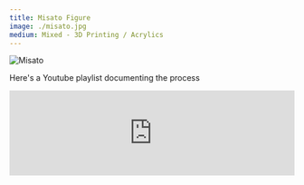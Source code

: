 ```yaml
---
title: Misato Figure
image: ./misato.jpg
medium: Mixed - 3D Printing / Acrylics
---
```



<img alt="Misato" src={img.src} />

Here's a Youtube playlist documenting the process

<iframe
  width="100%"
  src="https://www.youtube.com/embed/videoseries?si=bUaZ9tx5vWYjCcJq&amp;list=PL0C0kRo1yOCURpqQin3HTRkzJ46A7zHuc"
  title="YouTube video player"
  frameborder="0"
  allow="accelerometer; autoplay; clipboard-write; encrypted-media; gyroscope; picture-in-picture; web-share"
  referrerpolicy="strict-origin-when-cross-origin"
  allowfullscreen
  className="aspect-video"
></iframe>
